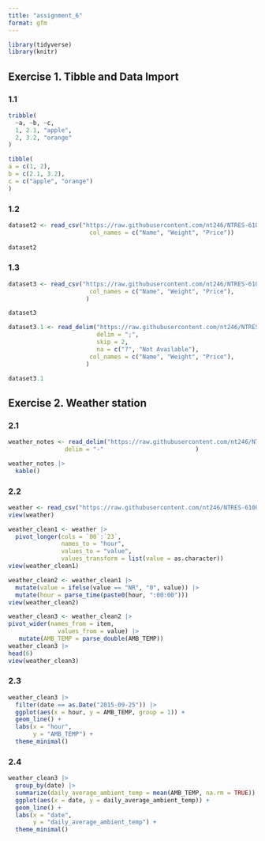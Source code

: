 ```yaml
---
title: "assignment_6"
format: gfm
---
```


```r
library(tidyverse)
library(knitr)
```

## **Exercise 1. Tibble and Data Import**

### **1.1**

```r
tribble(
  ~a, ~b, ~c,
  1, 2.1, "apple",
  2, 3.2, "orange"
)
```

```r
tibble(
a = c(1, 2),
b = c(2.1, 3.2),
c = c("apple", "orange")
)
```

### **1.2**

```r
dataset2 <- read_csv("https://raw.githubusercontent.com/nt246/NTRES-6100-data-science/master/datasets/dataset2.txt",
                       col_names = c("Name", "Weight", "Price"))
                       
dataset2
```

### **1.3**

```r
dataset3 <- read_csv("https://raw.githubusercontent.com/nt246/NTRES-6100-data-science/master/datasets/dataset3.txt",
                       col_names = c("Name", "Weight", "Price"),
                      )

dataset3
```

```r
dataset3.1 <- read_delim("https://raw.githubusercontent.com/nt246/NTRES-6100-data-science/master/datasets/dataset3.txt",
                         delim = ";", 
                         skip = 2,
                         na = c("?", "Not Available"),
                       col_names = c("Name", "Weight", "Price"),
                      )

dataset3.1
```

## **Exercise 2. Weather station**

### 2.1

```r

weather_notes <- read_delim("https://raw.githubusercontent.com/nt246/NTRES-6100-data-science/master/datasets/2015y_Weather_Station_notes.txt",
                delim = "-"                          )

weather_notes |>
  kable()
```

### 2.2

```r
weather <- read_csv("https://raw.githubusercontent.com/nt246/NTRES-6100-data-science/master/datasets/2015y_Weather_Station.csv")
view(weather)

```

```r
weather_clean1 <- weather |>
  pivot_longer(cols = `00`:`23`, 
               names_to = "hour", 
               values_to = "value",
               values_transform = list(value = as.character))
view(weather_clean1)
```

```r
weather_clean2 <- weather_clean1 |>
  mutate(value = ifelse(value == "NR", "0", value)) |>
  mutate(hour = parse_time(paste0(hour, ":00:00")))
view(weather_clean2)
```

```r
weather_clean3 <- weather_clean2 |> 
pivot_wider(names_from = item, 
              values_from = value) |> 
   mutate(AMB_TEMP = parse_double(AMB_TEMP))
weather_clean3 |>
head(6)
view(weather_clean3)
```

### 2.3

```r
weather_clean3 |>
  filter(date == as.Date("2015-09-25")) |>
  ggplot(aes(x = hour, y = AMB_TEMP, group = 1)) +
  geom_line() +
  labs(x = "hour",
       y = "AMB_TEMP") +
  theme_minimal()
```

### 2.4

```r
weather_clean3 |>
  group_by(date) |>
  summarize(daily_average_ambient_temp = mean(AMB_TEMP, na.rm = TRUE)) |>
  ggplot(aes(x = date, y = daily_average_ambient_temp)) +
  geom_line() +
  labs(x = "date",
       y = "daily_average_ambient_temp") +
  theme_minimal()
```
